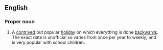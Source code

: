 ==English==
{{wikipedia}}
===Proper noun===
{{en-proper noun|sg=[[opposite|Opposite]] [[day|Day]]}}

#A [[contrived]] but popular [[holiday]] on which everything is done [[backwards]]. The exact date is unofficial so varies from once per year to weekly, and is very popular with school children.